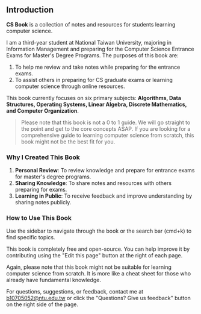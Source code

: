 ## Introduction

**CS Book** is a collection of notes and resources for students learning computer science.

I am a third-year student at National Taiwan University, majoring in Information Management and preparing for the Computer Science Entrance Exams for Master's Degree Programs. The purposes of this book are:

1. To help me review and take notes while preparing for the entrance exams.
2. To assist others in preparing for CS graduate exams or learning computer science through online resources.

This book currently focuses on six primary subjects: **Algorithms, Data Structures, Operating Systems, Linear Algebra, Discrete Mathematics, and Computer Organization**. 

>Please note that this book is not a 0 to 1 guide. We will go straight to the point and get to the core concepts ASAP. If you are looking for a comprehensive guide to learning computer science from scratch, this book might not be the best fit for you.

### Why I Created This Book

1. **Personal Review**: To review knowledge and prepare for entrance exams for master's degree programs.
2. **Sharing Knowledge**: To share notes and resources with others preparing for exams.
3. **Learning in Public**: To receive feedback and improve understanding by sharing notes publicly.

### How to Use This Book

Use the sidebar to navigate through the book or the search bar (cmd+k) to find specific topics.

This book is completely free and open-source. You can help improve it by contributing using the "Edit this page" button at the right of each page.

Again, please note that this book might not be suitable for learning computer science from scratch. It is more like a cheat sheet for those who already have fundamental knowledge.

For questions, suggestions, or feedback, contact me at [b10705052@ntu.edu.tw](mailto:b10705052@ntu.edu.tw) or click the "Questions? Give us feedback" button on the right side of the page.